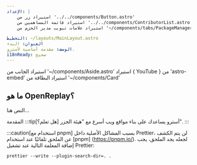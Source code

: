 ```yaml
---
الإعداد: |
    استيراد زر من '../../components/Button.astro'
    استيراد قائمة المساهمين من '../../components/ContributorList.astro'
    استيراد علامات تبويب مدير الحزم من '~/components/tabs/PackageManagerTabs.astro'

التخطيط: ~/layouts/MainLayout.astro
العنوان: البدء
الوصف: مقدمة أساسية لأسترو.
i18nReady: صحيح
---
```

استيراد الجانب من '~/components/Aside.astro'
استيراد { YouTube } من 'astro-embed'
استيراد البطاقة من '~/components/Card'

<h2>ما هو OpenReplay؟</h2>

<Aside type="tip" title="هل تعلم؟">
    النص هنا...
    </Aside>
  
المقدمة
:::tip[هل تعلم؟]
 أسترو يساعدك على بناء مواقع ويب أسرع مع "هيئة الجزر".
:::

:::caution[استخدام مع pnpm]
بسبب المشاكل الأصلية داخل Prettier، لن يتم الكشف عن الملحق تلقائيًا عند استخدام [pnpm] (https://pnpm.io/). لجعله يجد الملحق، يجب إضافة المعلمة التالية عند تشغيل Prettier:


```shell
prettier --write --plugin-search-dir=. .
```


